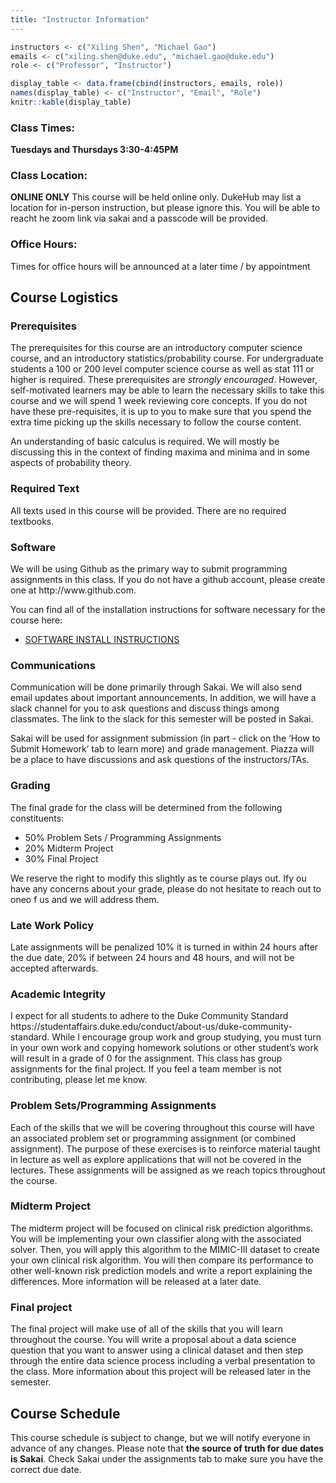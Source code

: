 ```yaml
---
title: "Instructor Information"
---
```


```r
instructors <- c("Xiling Shen", "Michael Gao")
emails <- c("xiling.shen@duke.edu", "michael.gao@duke.edu")
role <- c("Professor", "Instructor")

display_table <- data.frame(cbind(instructors, emails, role))
names(display_table) <- c("Instructor", "Email", "Role")
knitr::kable(display_table)
```

### Class Times: 
**Tuesdays and Thursdays 3:30-4:45PM**

### Class Location:
**ONLINE ONLY**
This course will be held online only. DukeHub may list a location for in-person instruction, but please ignore this. You will be able to reacht he zoom link via sakai and a passcode will be provided.

### Office Hours:
Times for office hours will be announced at a later time / by appointment

## Course Logistics
### Prerequisites
The prerequisites for this course are an introductory computer science course, and an introductory statistics/probability course. For undergraduate students a 100 or 200 level computer science course as well as stat 111 or higher is required. These prerequisites are *strongly encouraged*. However, self-motivated learners may be able to learn the necessary skills to take this course and we will spend 1 week reviewing core concepts. If you do not have these pre-requisites, it is up to you to make sure that you spend the extra time picking up the skills necessary to follow the course content.

An understanding of basic calculus is required. We will mostly be discussing this in the context of finding maxima and minima and in some aspects of probability theory.

### Required Text 
All texts used in this course will be provided. There are no required textbooks.  

### Software 
We will be using Github as the primary way to submit programming assignments in this class. If you do not have a github account, please create one at http://www.github.com.

You can find all of the installation instructions for software necessary for the course here:

 * [SOFTWARE INSTALL INSTRUCTIONS](https://github.com/dsahduke/software_install_instructions)

### Communications
Communication will be done primarily through Sakai. We will also send email updates about important announcements. In addition, we will have a slack channel for you to ask questions and discuss things among classmates. The link to the slack for this semester will be posted in Sakai.

Sakai will be used for assignment submission (in part - click on the 'How to Submit Homework' tab to learn more) and grade management. Piazza will be a place to have discussions and ask questions of the instructors/TAs.

### Grading 
The final grade for the class will be determined from the following constituents:

 * 50% Problem Sets / Programming Assignments
 * 20% Midterm Project 
 * 30% Final Project 
	 
We reserve the right to modify this slightly as te course plays out. Ify ou have any concerns about your grade, please do not hesitate to reach out to oneo f us and we will address them.

### Late Work Policy  
Late assignments will be penalized 10% it is turned in within 24 hours after the due date, 20% if between 24 hours and 48 hours, and will not be accepted afterwards. 


### Academic Integrity
I expect for all students to adhere to the Duke Community Standard https://studentaffairs.duke.edu/conduct/about-us/duke-community-standard. While I encourage group work and group studying, you must turn in your own work and copying homework solutions or other student’s work will result in a grade of 0 for the assignment. This class has group assignments for the final project. If you feel a team member is not contributing, please let me know.


### Problem Sets/Programming Assignments
Each of the skills that we will be covering throughout this course will have an associated problem set or programming assignment (or combined assignment). The purpose of these exercises is to reinforce material taught in lecture as well as explore applications that will not be covered in the lectures. These assignments will be assigned as we reach topics throughout the course.  

### Midterm Project  

The midterm project will be focused on clinical risk prediction algorithms. You will be implementing your own classifier along with the associated solver. Then, you will apply this algorithm to the MIMIC-III dataset to create your own clinical risk algorithm. You will then compare its performance to other well-known risk prediction models and write a report explaining the differences. More information will be released at a later date.


### Final project
The final project will make use of all of the skills that you will learn throughout the course. You will write a proposal about a data science question that you want to answer using a clinical dataset and then step through the entire data science process including a verbal presentation to the class. More information about this project will be released later in the semester.

## Course Schedule

This course schedule is subject to change, but we will notify everyone in advance of any changes. Please note that **the source of truth for due dates is Sakai**. Check Sakai under the assignments tab to make sure you have the correct due date.



